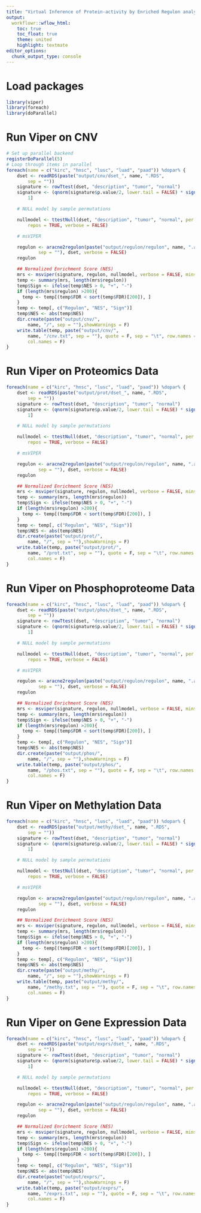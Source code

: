 ```yaml
---
title: "Virtual Inference of Protein-activity by Enriched Regulon analysis (Master Regulator Analysis)"
output:
  workflowr::wflow_html:
    toc: true
    toc_float: true
    theme: united
    highlight: textmate
editor_options:
  chunk_output_type: console
---
```


# Load packages
```r
library(viper)
library(foreach)
library(doParallel)
```

# Run Viper on CNV
```r
# Set up parallel backend
registerDoParallel(5)
# Loop through items in parallel
foreach(name = c("kirc", "hnsc", "lusc", "luad", "paad")) %dopar% {
    dset <- readRDS(paste("output/cnv/dset_", name, ".RDS",
        sep = ""))
    signature <- rowTtest(dset, "description", "tumor", "normal")
    signature <- (qnorm(signature$p.value/2, lower.tail = FALSE) * sign(signature$statistic))[,
        1]

    # NULL model by sample permutations

    nullmodel <- ttestNull(dset, "description", "tumor", "normal", per = 1000,
        repos = TRUE, verbose = FALSE)

    # msVIPER

    regulon <- aracne2regulon(paste("output/regulon/regulon", name, ".adj",
            sep = ""), dset, verbose = FALSE)
    regulon

    ## Normalized Enrichment Score (NES)
    mrs <- msviper(signature, regulon, nullmodel, verbose = FALSE, minsize = 10)
    temp <- summary(mrs, length(mrs$regulon))
    temp$Sign <- ifelse(temp$NES > 0, "+", "-")
    if (length(mrs$regulon) >200){
      temp <- temp[(temp$FDR < sort(temp$FDR)[200]), ]
    }
    temp <- temp[, c("Regulon", "NES", "Sign")]
    temp$NES <- abs(temp$NES)
    dir.create(paste("output/cnv/",
        name, "/", sep = ""),showWarnings = F)
    write.table(temp, paste("output/cnv/",
        name, "/cnv.txt", sep = ""), quote = F, sep = "\t", row.names = F,
        col.names = F)
}
```

# Run Viper on Proteomics Data
```r
foreach(name = c("kirc", "hnsc", "lusc", "luad", "paad")) %dopar% {
    dset <- readRDS(paste("output/prot/dset_", name, ".RDS",
        sep = ""))
    signature <- rowTtest(dset, "description", "tumor", "normal")
    signature <- (qnorm(signature$p.value/2, lower.tail = FALSE) * sign(signature$statistic))[,
        1]

    # NULL model by sample permutations

    nullmodel <- ttestNull(dset, "description", "tumor", "normal", per = 1000,
        repos = TRUE, verbose = FALSE)

    # msVIPER

    regulon <- aracne2regulon(paste("output/regulon/regulon", name, ".adj",
            sep = ""), dset, verbose = FALSE)
    regulon

    ## Normalized Enrichment Score (NES)
    mrs <- msviper(signature, regulon, nullmodel, verbose = FALSE, minsize = 10)
    temp <- summary(mrs, length(mrs$regulon))
    temp$Sign <- ifelse(temp$NES > 0, "+", "-")
    if (length(mrs$regulon) >200){
      temp <- temp[(temp$FDR < sort(temp$FDR)[200]), ]
    }
    temp <- temp[, c("Regulon", "NES", "Sign")]
    temp$NES <- abs(temp$NES)
    dir.create(paste("output/prot/",
        name, "/", sep = ""),showWarnings = F)
    write.table(temp, paste("output/prot/",
        name, "/prot.txt", sep = ""), quote = F, sep = "\t", row.names = F,
        col.names = F)
}
```

# Run Viper on Phosphoproteome Data
```r
foreach(name = c("kirc", "hnsc", "lusc", "luad", "paad")) %dopar% {
    dset <- readRDS(paste("output/phos/dset_", name, ".RDS",
        sep = ""))
    signature <- rowTtest(dset, "description", "tumor", "normal")
    signature <- (qnorm(signature$p.value/2, lower.tail = FALSE) * sign(signature$statistic))[,
        1]

    # NULL model by sample permutations

    nullmodel <- ttestNull(dset, "description", "tumor", "normal", per = 1000,
        repos = TRUE, verbose = FALSE)

    # msVIPER

    regulon <- aracne2regulon(paste("output/regulon/regulon", name, ".adj",
            sep = ""), dset, verbose = FALSE)
    regulon

    ## Normalized Enrichment Score (NES)
    mrs <- msviper(signature, regulon, nullmodel, verbose = FALSE, minsize = 10)
    temp <- summary(mrs, length(mrs$regulon))
    temp$Sign <- ifelse(temp$NES > 0, "+", "-")
    if (length(mrs$regulon) >200){
      temp <- temp[(temp$FDR < sort(temp$FDR)[200]), ]
    }
    temp <- temp[, c("Regulon", "NES", "Sign")]
    temp$NES <- abs(temp$NES)
    dir.create(paste("output/phos/",
        name, "/", sep = ""),showWarnings = F)
    write.table(temp, paste("output/phos/",
        name, "/phos.txt", sep = ""), quote = F, sep = "\t", row.names = F,
        col.names = F)
}
```

# Run Viper on Methylation Data
```r
foreach(name = c("kirc", "hnsc", "lusc", "luad", "paad")) %dopar% {
    dset <- readRDS(paste("output/methy/dset_", name, ".RDS",
        sep = ""))
    signature <- rowTtest(dset, "description", "tumor", "normal")
    signature <- (qnorm(signature$p.value/2, lower.tail = FALSE) * sign(signature$statistic))[,
        1]

    # NULL model by sample permutations

    nullmodel <- ttestNull(dset, "description", "tumor", "normal", per = 1000,
        repos = TRUE, verbose = FALSE)

    # msVIPER

    regulon <- aracne2regulon(paste("output/regulon/regulon", name, ".adj",
            sep = ""), dset, verbose = FALSE)
    regulon

    ## Normalized Enrichment Score (NES)
    mrs <- msviper(signature, regulon, nullmodel, verbose = FALSE, minsize = 1)
    temp <- summary(mrs, length(mrs$regulon))
    temp$Sign <- ifelse(temp$NES > 0, "+", "-")
    if (length(mrs$regulon) >200){
      temp <- temp[(temp$FDR < sort(temp$FDR)[200]), ]
    }
    temp <- temp[, c("Regulon", "NES", "Sign")]
    temp$NES <- abs(temp$NES)
    dir.create(paste("output/methy/",
        name, "/", sep = ""),showWarnings = F)
    write.table(temp, paste("output/methy/",
        name, "/methy.txt", sep = ""), quote = F, sep = "\t", row.names = F,
        col.names = F)
}
```

# Run Viper on Gene Expression Data
```r
foreach(name = c("kirc", "hnsc", "lusc", "luad", "paad")) %dopar% {
    dset <- readRDS(paste("output/exprs/dset_", name, ".RDS",
        sep = ""))
    signature <- rowTtest(dset, "description", "tumor", "normal")
    signature <- (qnorm(signature$p.value/2, lower.tail = FALSE) * sign(signature$statistic))[,
        1]

    # NULL model by sample permutations

    nullmodel <- ttestNull(dset, "description", "tumor", "normal", per = 1000,
        repos = TRUE, verbose = FALSE)

    regulon <- aracne2regulon(paste("output/regulon/regulon", name, ".adj",
            sep = ""), dset, verbose = FALSE)
    regulon

    ## Normalized Enrichment Score (NES)
    mrs <- msviper(signature, regulon, nullmodel, verbose = FALSE, minsize = 10)
    temp <- summary(mrs, length(mrs$regulon))
    temp$Sign <- ifelse(temp$NES > 0, "+", "-")
    if (length(mrs$regulon) >200){
      temp <- temp[(temp$FDR < sort(temp$FDR)[200]), ]
    }
    temp <- temp[, c("Regulon", "NES", "Sign")]
    temp$NES <- abs(temp$NES)
    dir.create(paste("output/exprs/",
        name, "/", sep = ""),showWarnings = F)
    write.table(temp, paste("output/exprs/",
        name, "/exprs.txt", sep = ""), quote = F, sep = "\t", row.names = F,
        col.names = F)
}
```